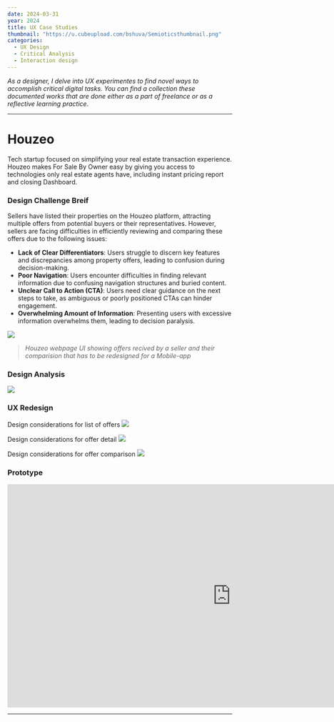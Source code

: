 ```yaml
---
date: 2024-03-31
year: 2024
title: UX Case Studies
thumbnail: "https://u.cubeupload.com/bshuva/Semioticsthumbnail.png"
categories:
  - UX Design
  - Critical Analysis
  - Interaction design
---
```



*As a designer, I delve into UX experimentes to find novel ways to accomplish critical digital tasks. 
You can find a collection these documented works that are done either as a part of freelance or as a reflective learning practice*. 

____


# Houzeo
Tech startup focused on simplifying your real estate transaction experience. Houzeo makes For Sale By Owner easy by giving you access to technologies 
only real estate agents have, including instant pricing report and closing Dashboard.

### Design Challenge Breif
Sellers  have listed their properties on the Houzeo platform, attracting  multiple offers from potential buyers or their representatives. However, sellers are facing difficulties in efficiently reviewing and comparing these offers due to the following issues:

- **Lack of Clear Differentiators**: Users struggle to discern key features and discrepancies among property offers, leading to confusion during decision-making.  
- **Poor Navigation**: Users encounter difficulties in finding relevant information due to confusing navigation structures and buried content.
- **Unclear Call to Action (CTA)**: Users need clear guidance on the next steps to take, as ambiguous or poorly positioned CTAs can hinder engagement.
- **Overwhelming Amount of Information**: Presenting users with excessive information overwhelms them, leading to decision paralysis.

![](../../assets/projects/ux-case-studies/houzeo.png) 
> *Houzeo webpage UI showing offers recived by a seller and their comparision that has to be redesigned for a Mobile-app*




### Design Analysis
![](../../assets/projects/ux-case-studies/houzen-analysis.png)




### UX Redesign 
Design considerations for list of offers
![](../../assets/projects/ux-case-studies/houzeo-screen1.png)

Design considerations for offer detail
![](../../assets/projects/ux-case-studies/houzeo-screen2.png)

Design considerations for offer comparison
![](../../assets/projects/ux-case-studies/houzeo-screen3.png)




### Prototype

<iframe width="1000" height="500" src="https://www.youtube.com/embed/a0Fdk90hCW4" title="" frameborder="0" allow="accelerometer; autoplay; clipboard-write; encrypted-media; gyroscope; picture-in-picture; web-share" referrerpolicy="strict-origin-when-cross-origin" allowfullscreen></iframe>


_______

